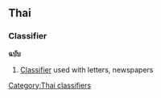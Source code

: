 ==Thai==
===Classifier===
'''ฉบับ''' <!-- romanizations from 2 lonely planet phrasebooks (chàbàp, chà-bàp)-->

# [[Classifier]] used with letters, newspapers

[[Category:Thai classifiers]]